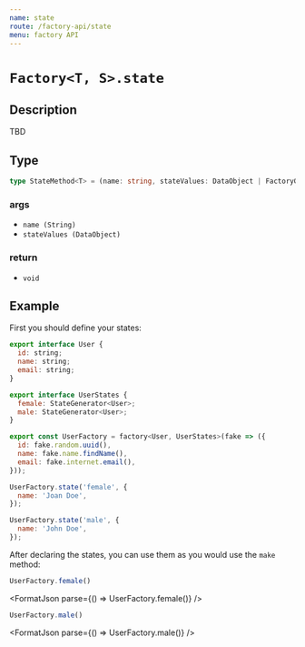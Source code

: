 ```yaml
---
name: state
route: /factory-api/state
menu: factory API
---
```



# `Factory<T, S>.state`

## Description

TBD

## Type

```typescript
type StateMethod<T> = (name: string, stateValues: DataObject | FactoryGenerator) => void;
```

### args

- `name `<span>`(String)`</span>
- `stateValues `<span>`(DataObject)`</span>

### return

- `void`

## Example

First you should define your states:

```js
export interface User {
  id: string;
  name: string;
  email: string;
}

export interface UserStates {
  female: StateGenerator<User>;
  male: StateGenerator<User>;
}

export const UserFactory = factory<User, UserStates>(fake => ({
  id: fake.random.uuid(),
  name: fake.name.findName(),
  email: fake.internet.email(),
}));

UserFactory.state('female', {
  name: 'Joan Doe',
});

UserFactory.state('male', {
  name: 'John Doe',
});
```

After declaring the states, you can use them as you would use the `make` method:

```typescript
UserFactory.female()
```

<FormatJson parse={() => UserFactory.female()} />

```typescript
UserFactory.male()
```

<FormatJson parse={() => UserFactory.male()} />
